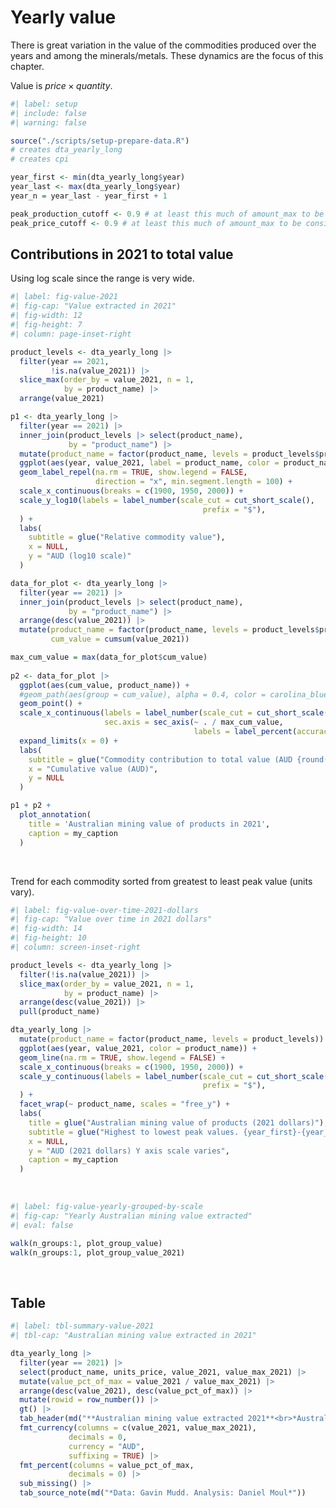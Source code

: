 # Yearly value

There is great variation in the value of the commodities produced over the years and among the minerals/metals. These dynamics are the focus of this chapter.

Value is $price \times quantity$.

```r
#| label: setup
#| include: false
#| warning: false

source("./scripts/setup-prepare-data.R")
# creates dta_yearly_long
# creates cpi

year_first <- min(dta_yearly_long$year)
year_last <- max(dta_yearly_long$year)
year_n = year_last - year_first + 1

peak_production_cutoff <- 0.9 # at least this much of amount_max to be considered peak
peak_price_cutoff <- 0.9 # at least this much of amount_max to be considered peak

```

## Contributions in 2021 to total value

Using log scale since the range is very wide.

```r
#| label: fig-value-2021
#| fig-cap: "Value extracted in 2021"
#| fig-width: 12
#| fig-height: 7
#| column: page-inset-right

product_levels <- dta_yearly_long |>
  filter(year == 2021,
         !is.na(value_2021)) |>
  slice_max(order_by = value_2021, n = 1,
            by = product_name) |>
  arrange(value_2021)

p1 <- dta_yearly_long |>
  filter(year == 2021) |>
  inner_join(product_levels |> select(product_name),
             by = "product_name") |>
  mutate(product_name = factor(product_name, levels = product_levels$product_name)) |>
  ggplot(aes(year, value_2021, label = product_name, color = product_name)) +
  geom_label_repel(na.rm = TRUE, show.legend = FALSE,
                   direction = "x", min.segment.length = 100) +
  scale_x_continuous(breaks = c(1900, 1950, 2000)) +
  scale_y_log10(labels = label_number(scale_cut = cut_short_scale(),
                                           prefix = "$"),
  ) +
  labs(
    subtitle = glue("Relative commodity value"),
    x = NULL,
    y = "AUD (log10 scale)"
  )

data_for_plot <- dta_yearly_long |>
  filter(year == 2021) |>
  inner_join(product_levels |> select(product_name),
             by = "product_name") |>
  arrange(desc(value_2021)) |>
  mutate(product_name = factor(product_name, levels = product_levels$product_name),
         cum_value = cumsum(value_2021))

max_cum_value = max(data_for_plot$cum_value)
  
p2 <- data_for_plot |>
  ggplot(aes(cum_value, product_name)) +
  #geom_path(aes(group = cum_value), alpha = 0.4, color = carolina_blue) +
  geom_point() +
  scale_x_continuous(labels = label_number(scale_cut = cut_short_scale()),
                     sec.axis = sec_axis(~ . / max_cum_value,
                                         labels = label_percent(accuracy = 1))) +
  expand_limits(x = 0) +
  labs(
    subtitle = glue("Commodity contribution to total value (AUD {round(max_cum_value / 1e9, digits = 0)}B)"),
    x = "Cumulative value (AUD)",
    y = NULL
  )

p1 + p2 +
  plot_annotation(
    title = 'Australian mining value of products in 2021',
    caption = my_caption
  )

```

<br>

Trend for each commodity sorted from greatest to least peak value (units vary).

```r
#| label: fig-value-over-time-2021-dollars
#| fig-cap: "Value over time in 2021 dollars"
#| fig-width: 14
#| fig-height: 10
#| column: screen-inset-right

product_levels <- dta_yearly_long |>
  filter(!is.na(value_2021)) |>
  slice_max(order_by = value_2021, n = 1,
            by = product_name) |>
  arrange(desc(value_2021)) |>
  pull(product_name)

dta_yearly_long |>
  mutate(product_name = factor(product_name, levels = product_levels)) |>
  ggplot(aes(year, value_2021, color = product_name)) +
  geom_line(na.rm = TRUE, show.legend = FALSE) +
  scale_x_continuous(breaks = c(1900, 1950, 2000)) +
  scale_y_continuous(labels = label_number(scale_cut = cut_short_scale(),
                                           prefix = "$"),
  ) +
  facet_wrap(~ product_name, scales = "free_y") +
  labs(
    title = glue("Australian mining value of products (2021 dollars)"),
    subtitle = glue("Highest to lowest peak values. {year_first}-{year_last}"),
    x = NULL,
    y = "AUD (2021 dollars) Y axis scale varies",
    caption = my_caption
  )

```

<br>

```r
#| label: fig-value-yearly-grouped-by-scale
#| fig-cap: "Yearly Australian mining value extracted"
#| eval: false

walk(n_groups:1, plot_group_value)
walk(n_groups:1, plot_group_value_2021)

```

<br>

## Table

```r
#| label: tbl-summary-value-2021
#| tbl-cap: "Australian mining value extracted in 2021"

dta_yearly_long |>
  filter(year == 2021) |> 
  select(product_name, units_price, value_2021, value_max_2021) |>
  mutate(value_pct_of_max = value_2021 / value_max_2021) |>
  arrange(desc(value_2021), desc(value_pct_of_max)) |>
  mutate(rowid = row_number()) |>
  gt() |>
  tab_header(md("**Australian mining value extracted 2021**<br>*Australian dollars (AUD)*")) |>
  fmt_currency(columns = c(value_2021, value_max_2021),
             decimals = 0,
             currency = "AUD",
             suffixing = TRUE) |>
  fmt_percent(columns = value_pct_of_max,
             decimals = 0) |>
  sub_missing() |>
  tab_source_note(md("*Data: Gavin Mudd. Analysis: Daniel Moul*"))

```

<br>
